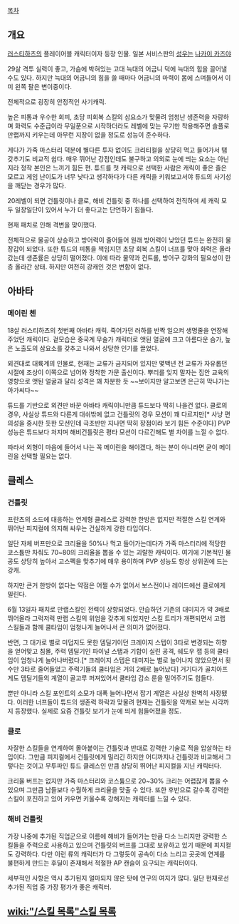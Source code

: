 [[목차]]

== 개요 ==

[[러스티하츠]]의 플레이어블 캐릭터이자 등장 인물. 일본 서비스판의 [[성우]]는 [[나카이 카즈야]]

29살
격투 실력이 좋고, 가슴에 박혀있는 고대 늑대의 어금니 덕에 늑대의 힘을 끌어낼 수도 있다. 하지만 늑대의 어금니의 힘을 쓸 때마다 어금니의 마력이 몸에 스며들어서 이미 왼쪽 팔은 변이중이다.

 
전체적으로 굉장히 안정적인 사기캐릭. 
 
높은 피통과 우수한 회피, 초당 피회복 스킬의 삼요소가 맞물려 엄청난 생존력을 자랑하며 화력도 수준급이라 무일푼으로 시작하더라도 레벨에 맞는 무기만 착용해주면 솔플로 만랩까지 키우는데 아무런 지장이 없을 정도로 성능이 준수하다.

게다가 가죽 마스터리 덕분에 별다른 투자 없이도 크리티컬을 상당히 먹고 들어가서 탬 갖추기도 비교적 쉽다. 매우 뛰어난 강점인데도 불구하고 의외로 눈에 띄는 요소는 아닌지라 정작 본인은 느끼기 힘든 편. 튜드를 첫 캐릭으로 선택한 사람은 캐릭이 좋은 줄은 모르고 게임 난이도가 너무 낮다고 생각하다가 다른 캐릭을 키워보고서야 튜드의 사기성을 깨닫는 경우가 많다. 


20레벨이 되면 건틀릿이나 클로, 해비 건틀릿 중 하나를 선택하여 전직하며 세 캐릭 모두 일장일단이 있어서 누가 더 좋다고는 단언하기 힘들다.


현재 패치로 인해 격변을 맞이했다.

전체적으로 물공이 상승하고 방어력이 줄어들어 원래 방어력이 낮았던 튜드는 완전히 물장갑이 되었다. 또한 튜드의 피통을 책임지던 초당 회복 스킬이 너프를 맞아 화력은 올라갔는데 생존률은 상당히 떨어졌다. 이에 따라 물약과 컨트롤, 방어구 강화의 필요성이 한층 올라간 상태. 하지만 여전히 강캐인 것은 변함이 없다.  

== 아바타 ==
=== 메이린 첸 ===
18살
러스티하츠의 첫번째 아바타 캐릭. 죽어가던 러하를 반짝 일으켜 생명줄을 연장해주었던 캐릭이다. 겉모습은 중국계 무술가 캐릭터로 앳된 얼굴에 크고 아름다운 슴가, 높은 노출도의 삼요소를 갖추고 나와서 상당한 인기를 끌었다. 

외견대로 대륙계의 인물로, 현재는 교류가 금지되어 있지만 몇백년 전 교류가 자유롭던 시절에 조상이 이쪽으로 넘어와 정착한 가문 출신이다. 뿌리를 잊지 말자는 집안 교육의 영향으로 앳된 얼굴과 달리 성격은 꽤 차분한 듯 ~~보이지만 알고보면 은근히 막나가는 아가씨다~~   

튜드를 기반으로 외견만 바꾼 아바타 캐릭이니만큼 튜드보다 딱히 나을건 없다. 클로의 경우, 사실상 튜드와 다른게 대쉬밖에 없고 건틀릿의 경우 모션이 꽤 다르지만[* 사냥 편의성을 중시한 듯한 모션인데 극초반만 지나면 딱히 장점이라 보기 힘든 수준이다] PVP 성능은 튜드보다 처지며 해비건틀릿은 평타 모션이 다르긴해도 별 차이를 느낄 수 없다.  

따라서 외형이 마음에 들어서 나는 꼭 메이린을 해야겠다, 하는 분이 아니라면 굳이 메이린을 선택할 필요는 없다. 

== 클레스 ==

=== 건틀릿 ===
프란츠의 소드에 대응하는 연계형 클레스로 강력한 한방은 없지만 적절한 스킬 연계와 뛰어난 피지컬에 의지해 싸우는 건실하게 강한 타입이다.

일단 자체 버프만으로 크리율을 50%나 먹고 들어가는데다가 가죽 마스터리에 적당한 코스튬만 차줘도 70~80의 크리율을 뽑을 수 있는 괴랄한 캐릭이다. 여기에 기본적인 물공도 상당히 높아서 고스펙을 맞추기에 매우 용이하며 PVP 성능도 항상 상위권에 드는 강캐.

하지만 큰거 한방이 없다는 약점은 어쩔 수가 없어서 보스전이나 레이드에선 클로에게 밀린다. 

6월 13일자 패치로 만랩스킬인 전력이 상향되었다. 안습하던 기존의 대미지가 약 3배로 뛰어올라 그럭저럭 만랩 스킬의 위엄을 갖추게 되었지만 스킬 트리가 개편되면서 고랩 스킬들과 함께 쿨타임이 엄청나게 늘어나서 큰 의미가 없어졌다. 

반면, 그 대가로 별로 미덥지도 못한 뎀딜기이던 크레이지 스텝이 3타로 변경되는 하향을 얻어맞고 침몰, 주력 뎀딜기인 파이널 스탭과 기합이 실린 공격, 쉐도우 잽 등의 쿨타임이 엄청나게 늘어나버렸다.[* 크레이지 스텝은 대미지는 별로 늘어나지 않았으면서 횟수만 3타로 줄어들었고 주력기들의 쿨타임은 거의 2배로 늘어났다] 거기다가 골치아프게도 뎀딜기들의 계열이 골고루 퍼져있어서 쿨타임 감소 룬을 밀어주기도 힘들다. 

뿐만 아니라 스킬 포인트의 소모가 대폭 늘어나면서 잡기 계열은 사실상 완벽히 사장됐다. 이러한 너프들이 튜드의 생존력 하락과 맞물려 현재는 건틀릿을 약캐로 보는 시각까지 등장했다. 실제로 요즘 건틀릿 보기가 눈에 띄게 힘들어졌을 정도.     
=== 클로 ===
자잘한 스킬들을 연계하여 몰아붙이는 건틀릿과 반대로 강력한 기술로 적을 압살하는 타입이다. 그만큼 피지컬에서 건틀릿에게 밀리긴 하지만 어디까지나 건틀릿과 비교해서 그렇다는 것이고 무투파인 튜드 클레스인 만큼 상당히 뛰어난 피지컬을 지닌 캐릭터다.  

크리율 버프는 없지만 가죽 마스터리와 코스튬으로 20~30% 크리는 어렵잖게 뽑을 수 있으며 그만큼 남들보다 수월하게 크리율을 맞출 수 있다. 또한 후반으로 갈수록 강력한 스킬이 포진하고 있어 키우면 키울수록 강해지는 캐릭터를 느낄 수 있다. 
=== 해비 건틀릿 ===
가장 나중에 추가된 직업군으로 이름에 해비가 들어가는 만큼 다소 느리지만 강력한 스킬들을 주력으로 사용하고 있으며 건틀릿의 버프를 그대로 보유하고 있기 때문에 피지컬도 강력하다. 다만 이런 류의 캐릭터가 다 그렇듯이 공속이 다소 느리고 곳곳에 연계를 불편하게 만드는 후딜이 존재해서 적절한 AP 캔슬이 요구되는 캐릭터이다. 

세부적인 사항은 역시 추가된지 얼마되지 않은 탓에 연구의 여지가 많다. 일단 현재로선 추가된 직업 중 가장 평가가 좋은 캐릭터. 


== [[wiki:"/스킬 목록"스킬 목록]] ==
